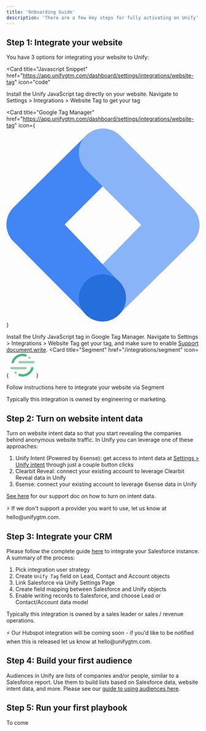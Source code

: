 ```yaml
---
title: 'Onboarding Guide'
description: 'There are a few key steps for fully activating on Unify'
---
```


## Step 1: Integrate your website

You have 3 options for integrating your website to Unify:

<Card
  title="Javascript Snippet"
  href="https://app.unifygtm.com/dashboard/settings/integrations/website-tag"
  icon="code"
>
  Install the Unify JavaScript tag directly on your website. Navigate to
  Settings > Integrations > Website Tag to get your tag
</Card>

<Card
  title="Google Tag Manager"
  href="https://app.unifygtm.com/dashboard/settings/integrations/website-tag"
  icon={
    <svg
      className="h-6 w-6"
      width="800px"
      height="800px"
      viewBox="0 0 256 256"
      version="1.1"
      xmlns="http://www.w3.org/2000/svg"
      xmlns:xlink="http://www.w3.org/1999/xlink"
      preserveAspectRatio="xMidYMid"
    >
      <g>
        <polygon
          fill="#8AB4F8"
          points="150.261818 245.516364 105.825455 202.185455 201.258182 104.730909 247.265455 149.821818"
        ></polygon>
        <path
          d="M150.450909,53.9381818 L106.174545,8.73090909 L9.36,104.629091 C-3.12,117.109091 -3.12,137.341818 9.36,149.836364 L104.72,245.821818 L149.810909,203.64 L77.1563636,127.232727 L150.450909,53.9381818 Z"
          fill="#4285F4"
        ></path>
        <path
          d="M246.625455,105.370909 L150.625455,9.37090909 C138.130909,-3.12363636 117.869091,-3.12363636 105.374545,9.37090909 C92.88,21.8654545 92.88,42.1272727 105.374545,54.6218182 L201.374545,150.621818 C213.869091,163.116364 234.130909,163.116364 246.625455,150.621818 C259.12,138.127273 259.12,117.865455 246.625455,105.370909 Z"
          fill="#8AB4F8"
        ></path>
        <circle
          fill="#246FDB"
          cx="127.265455"
          cy="224.730909"
          r="31.2727273"
        ></circle>
      </g>
    </svg>
  }
>
  Install the Unify JavaScript tag in Google Tag Manager. Navigate to Settings >
  Integrations > Website Tag get your tag, and make sure to enable [Support
  document.write](https://www.notion.so/Integrate-Unify-to-your-website-9d085875792e4ef5ba69e6ef81e7e553?pvs=21).
</Card>
<Card
  title="Segment"
  href="/integrations/segment"
  icon={
    <svg
      className="h-6 w-6"
      xmlns="http://www.w3.org/2000/svg"
      width="64"
      height="64"
      viewBox="0 0 64 64"
    >
      <g transform="matrix(.768307 0 0 .768307 0 2.304922)">
        <path
          d="M51.9 52.8H4c-2.2 0-4-1.8-4-4s1.8-4 4-4h47.9c2.2 0 4 1.8 4 4s-1.8 4-4 4z"
          fill="#99cfac"
        />
        <path
          d="M41.7 77.3c-3.9 0-7.8-.6-11.5-1.7-2.1-.7-3.3-2.9-2.6-5s2.9-3.3 5-2.6c2.9.9 6 1.4 9.1 1.4 13.6 0 25.4-8.7 29.3-21.7.6-2.1 2.9-3.3 5-2.7s3.3 2.9 2.7 5c-5.1 16.3-19.9 27.3-37 27.3z"
          fill="#49b881"
        />
        <path
          d="M79.3 32.5H31.4c-2.2 0-4-1.8-4-4s1.8-4 4-4h47.9c2.2 0 4 1.8 4 4s-1.8 4-4 4z"
          fill="#99cfac"
        />
        <path
          d="M8.5 32.5c-.4 0-.8-.1-1.2-.2-2.1-.6-3.3-2.9-2.7-5C9.7 11 24.5 0 41.7 0c3.9 0 7.8.6 11.5 1.7 2.1.7 3.3 2.9 2.6 5s-2.9 3.3-5 2.6c-2.9-.9-6-1.4-9.1-1.4-13.6 0-25.4 8.7-29.3 21.7-.6 1.8-2.2 2.9-3.9 2.9z"
          fill="#49b881"
        />
        <g fill="#99cfac">
          <circle r="4" cy="13.3" cx="65.4" />
          <circle r="4" cy="64.1" cx="17.9" />
        </g>
      </g>
    </svg>
  }
>
  Follow instructions here to integrate your website via Segment
</Card>

Typically this integration is owned by engineering or marketing.

## Step 2: Turn on website intent data

Turn on website intent data so that you start revealing the companies behind anonymous website traffic. In Unify you can leverage one of these approaches:

1. Unify Intent (Powered by 6sense): get access to intent data at [Settings > Unify intent](https://app.unifygtm.com/dashboard/settings/integrations/unify-intent) through just a couple button clicks
2. Clearbit Reveal: connect your existing account to leverage Clearbit Reveal data in Unify
3. 6sense: connect your existing account to leverage 6sense data in Unify

[See here](/intent) for our support doc on how to turn on intent data.

<aside>
⚡ If we don't support a provider you want to use, let us know at hello@unifygtm.com.

</aside>

## Step 3: Integrate your CRM

Please follow the complete guide [here](/integrations/salesforce) to integrate your Salesforce instance. A summary of the process:

1. Pick integration user strategy
2. Create `Unify Tag` field on Lead, Contact and Account objects
3. Link Salesforce via Unify Settings Page
4. Create field mapping between Salesforce and Unify objects
5. Enable writing records to Salesforce, and choose Lead or Contact/Account data model

Typically this integration is owned by a sales leader or sales / revenue operations.

<Note>
  ⚡ Our Hubspot integration will be coming soon - if you'd like to be notified
  when this is released let us know at hello@unifygtm.com.
</Note>

## Step 4: Build your first audience

Audiences in Unify are lists of companies and/or people, similar to a Salesforce report. Use them to build lists based on Salesforce data, website intent data, and more. Please see our [guide to using audiences here](https://www.notion.so/How-to-create-an-audience-230cfa6fbc8945dfa28c18adb03276f6?pvs=21).

## Step 5: Run your first playbook

To come
